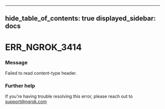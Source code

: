 

---
hide_table_of_contents: true
displayed_sidebar: docs
---


# ERR_NGROK_3414

### Message
Failed to read content-type header.

<ErrorDetails error="err_ngrok_3414" />



### Further help
If you're having trouble resolving this error, please reach out to [support@ngrok.com](mailto:support@ngrok.com?subject=Help%20with%20ERR_NGROK_3414)

